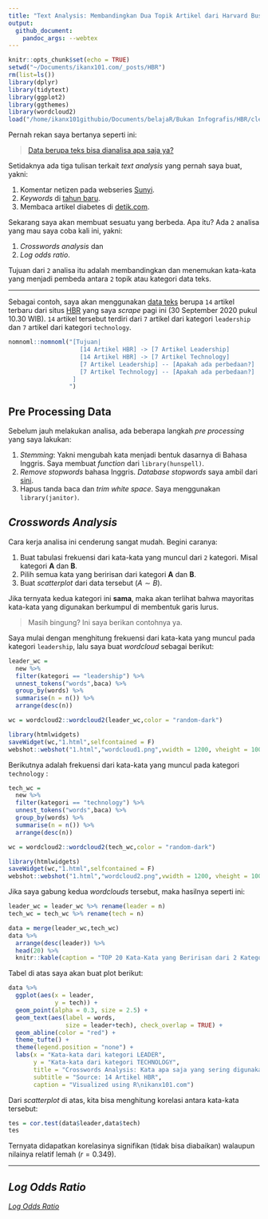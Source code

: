 ```yaml
---
title: "Text Analysis: Membandingkan Dua Topik Artikel dari Harvard Business Review"
output: 
  github_document:
    pandoc_args: --webtex
---
```


```r
knitr::opts_chunk$set(echo = TRUE)
setwd("~/Documents/ikanx101.com/_posts/HBR")
rm(list=ls())
library(dplyr)
library(tidytext)
library(ggplot2)
library(ggthemes)
library(wordcloud2)
load("/home/ikanx101githubio/Documents/belajaR/Bukan Infografis/HBR/clean.rda")
```

Pernah rekan saya bertanya seperti ini:

> [Data berupa teks bisa dianalisa apa saja ya?](https://ikanx101.com/blog/QnA-1/#pertanyaan-9)

Setidaknya ada tiga tulisan terkait _text analysis_ yang pernah saya buat, yakni:

1. Komentar netizen pada webseries [Sunyi](https://ikanx101.com/blog/blog-posting-sunyi/).
1. _Keywords_ di [tahun baru](https://ikanx101.com/blog/tahun-baru/).
1. Membaca artikel diabetes di [detik.com](https://passingthroughresearcher.wordpress.com/2019/08/15/menelusuri-pencarian-keyword-diabetes-mellitus-di-detikhealth/).

Sekarang saya akan membuat sesuatu yang berbeda. Apa itu? Ada `2` analisa yang mau saya coba kali ini, yakni:

1. _Crosswords analysis_ dan
1. _Log odds ratio_.

Tujuan dari `2` analisa itu adalah membandingkan dan menemukan kata-kata yang menjadi pembeda antara `2` topik atau kategori data teks.

---

Sebagai contoh, saya akan menggunakan [data teks](https://github.com/ikanx101/belajaR/blob/master/Bukan%20Infografis/HBR/clean.rda) berupa `14` artikel terbaru dari situs [HBR](https://hbr.org/) yang saya _scrape_ pagi ini (30 September 2020 pukul 10.30 WIB). `14` artikel tersebut terdiri dari `7` artikel dari kategori `leadership` dan `7` artikel dari kategori `technology`.

```r
nomnoml::nomnoml("[Tujuan|
                    [14 Artikel HBR] -> [7 Artikel Leadership]
                    [14 Artikel HBR] -> [7 Artikel Technology]
                    [7 Artikel Leadership] -- [Apakah ada perbedaan?]
                    [7 Artikel Technology] -- [Apakah ada perbedaan?]
                  ]
                 ")
```

## Pre Processing Data

Sebelum jauh melakukan analisa, ada beberapa langkah _pre processing_ yang saya lakukan:

1. _Stemming_: Yakni mengubah kata menjadi bentuk dasarnya di Bahasa Inggris. Saya membuat _function_ dari `library(hunspell)`.
1. _Remove stopwords_ bahasa Inggris. _Database_ _stopwords_ saya ambil dari [sini](https://raw.githubusercontent.com/stopwords-iso/stopwords-en/master/stopwords-en.txt).
1. Hapus tanda baca dan _trim white space_. Saya menggunakan `library(janitor)`.

## _Crosswords Analysis_

Cara kerja analisa ini cenderung sangat mudah. Begini caranya:

1. Buat tabulasi frekuensi dari kata-kata yang muncul dari `2` kategori. Misal kategori __A__ dan __B__.
1. Pilih semua kata yang beririsan dari kategori __A__ dan __B__.
1. Buat _scatterplot_ dari data tersebut $(A \sim B)$.

Jika ternyata kedua kategori ini __sama__, maka akan terlihat bahwa mayoritas kata-kata yang digunakan berkumpul di membentuk garis lurus.

> Masih bingung? Ini saya berikan contohnya ya.

Saya mulai dengan menghitung frekuensi dari kata-kata yang muncul pada kategori `leadership`, lalu saya buat _wordcloud_ sebagai berikut:

```r
leader_wc = 
  new %>% 
  filter(kategori == "leadership") %>% 
  unnest_tokens("words",baca) %>% 
  group_by(words) %>% 
  summarise(n = n()) %>% 
  arrange(desc(n))

wc = wordcloud2::wordcloud2(leader_wc,color = "random-dark")

library(htmlwidgets)
saveWidget(wc,"1.html",selfcontained = F)
webshot::webshot("1.html","wordcloud1.png",vwidth = 1200, vheight = 1000, delay = 40)
```

Berikutnya adalah frekuensi dari kata-kata yang muncul pada kategori `technology` :

```r
tech_wc = 
  new %>% 
  filter(kategori == "technology") %>% 
  unnest_tokens("words",baca) %>% 
  group_by(words) %>% 
  summarise(n = n()) %>% 
  arrange(desc(n))

wc = wordcloud2::wordcloud2(tech_wc,color = "random-dark")

library(htmlwidgets)
saveWidget(wc,"1.html",selfcontained = F)
webshot::webshot("1.html","wordcloud2.png",vwidth = 1200, vheight = 1000, delay = 40)
```

Jika saya gabung kedua _wordclouds_ tersebut, maka hasilnya seperti ini:

```r
leader_wc = leader_wc %>% rename(leader = n)
tech_wc = tech_wc %>% rename(tech = n)

data = merge(leader_wc,tech_wc)
data %>% 
  arrange(desc(leader)) %>% 
  head(20) %>% 
  knitr::kable(caption = "TOP 20 Kata-Kata yang Beririsan dari 2 Kategori")
```

Tabel di atas saya akan buat plot berikut:

```r
data %>% 
  ggplot(aes(x = leader,
             y = tech)) +
  geom_point(alpha = 0.3, size = 2.5) +
  geom_text(aes(label = words,
                size = leader+tech), check_overlap = TRUE) +
  geom_abline(color = "red") +
  theme_tufte() +
  theme(legend.position = "none") +
  labs(x = "Kata-kata dari kategori LEADER",
       y = "Kata-kata dari kategori TECHNOLOGY",
       title = "Crosswords Analysis: Kata apa saja yang sering digunakan oleh dua kategori ini?",
       subtitle = "Source: 14 Artikel HBR",
       caption = "Visualized using R\nikanx101.com")

```

Dari _scatterplot_ di atas, kita bisa menghitung korelasi antara kata-kata tersebut:

```r
tes = cor.test(data$leader,data$tech)
tes
```

Ternyata didapatkan korelasinya signifikan (tidak bisa diabaikan) walaupun nilainya relatif lemah $(r = 0.349)$.

---

## _Log Odds Ratio_

[_Log Odds Ratio_](https://en.wikipedia.org/wiki/Odds_ratio#:~:text=The%20logarithm%20of%20the%20odds,%2F27%20maps%20to%20%E2%88%923.296.)